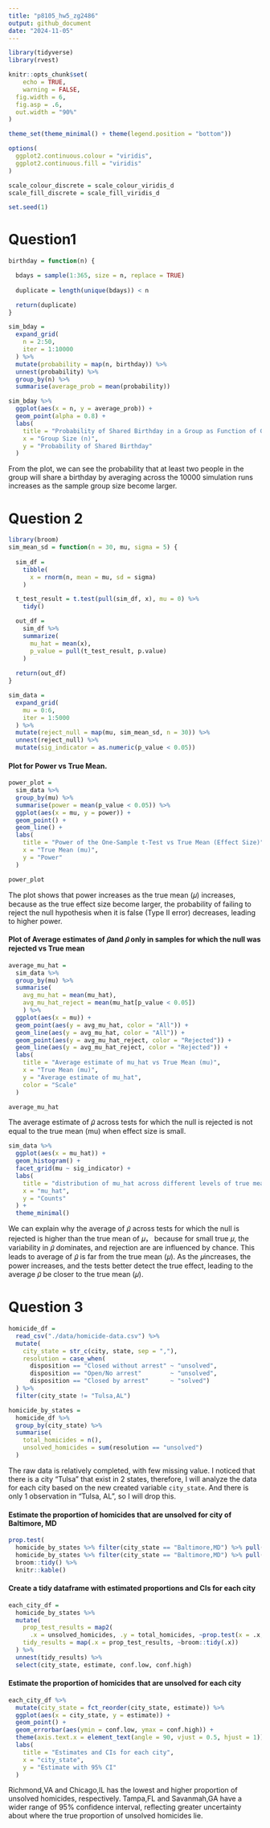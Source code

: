 ```yaml
---
title: "p8105_hw5_zg2486"
output: github_document
date: "2024-11-05"
---
```


```r
library(tidyverse)
library(rvest)

knitr::opts_chunk$set(
	echo = TRUE,
	warning = FALSE,
  fig.width = 6,
  fig.asp = .6,
  out.width = "90%"
)

theme_set(theme_minimal() + theme(legend.position = "bottom"))

options(
  ggplot2.continuous.colour = "viridis",
  ggplot2.continuous.fill = "viridis"
)

scale_colour_discrete = scale_colour_viridis_d
scale_fill_discrete = scale_fill_viridis_d

set.seed(1)
```

# Question1
```r
birthday = function(n) {

  bdays = sample(1:365, size = n, replace = TRUE)
  
  duplicate = length(unique(bdays)) < n

  return(duplicate)
}

sim_bday = 
  expand_grid(
    n = 2:50,
    iter = 1:10000
  ) %>% 
  mutate(probability = map(n, birthday)) %>% 
  unnest(probability) %>% 
  group_by(n) %>% 
  summarise(average_prob = mean(probability))

sim_bday %>% 
  ggplot(aes(x = n, y = average_prob)) +
  geom_point(alpha = 0.8) +
  labs(
    title = "Probability of Shared Birthday in a Group as Function of Group Size",
    x = "Group Size (n)",
    y = "Probability of Shared Birthday"
  ) 
```
From the plot, we can see the probability that at least two people in the group will share a birthday by averaging across the 10000 simulation runs increases as the sample group size become larger.



# Question 2
```r
library(broom)
sim_mean_sd = function(n = 30, mu, sigma = 5) {
  
  sim_df = 
    tibble(
      x = rnorm(n, mean = mu, sd = sigma)
    )

  t_test_result = t.test(pull(sim_df, x), mu = 0) %>% 
    tidy()

  out_df = 
    sim_df %>%  
    summarize(
      mu_hat = mean(x),
      p_value = pull(t_test_result, p.value)
    )
  
  return(out_df)
}

sim_data = 
  expand_grid(
    mu = 0:6,
    iter = 1:5000
  ) %>% 
  mutate(reject_null = map(mu, sim_mean_sd, n = 30)) %>% 
  unnest(reject_null) %>% 
  mutate(sig_indicator = as.numeric(p_value < 0.05))
```

#### Plot for Power vs True Mean.
```r
power_plot = 
  sim_data %>% 
  group_by(mu) %>% 
  summarise(power = mean(p_value < 0.05)) %>% 
  ggplot(aes(x = mu, y = power)) + 
  geom_point() +
  geom_line() +
  labs(
    title = "Power of the One-Sample t-Test vs True Mean (Effect Size)",
    x = "True Mean (mu)",
    y = "Power"
  )

power_plot
```
The plot shows that power increases as the true mean (𝜇) increases, because as the true effect size become larger, the probability of failing to reject the null hypothesis when it is false (Type II error) decreases, leading to higher power.

#### Plot of Average estimates of 𝜇̂and 𝜇̂ only in samples for which the null was rejected vs True mean
```r
average_mu_hat = 
  sim_data %>% 
  group_by(mu) %>% 
  summarise(
    avg_mu_hat = mean(mu_hat),
    avg_mu_hat_reject = mean(mu_hat[p_value < 0.05])
    ) %>% 
  ggplot(aes(x = mu)) + 
  geom_point(aes(y = avg_mu_hat, color = "All")) +
  geom_line(aes(y = avg_mu_hat, color = "All")) +
  geom_point(aes(y = avg_mu_hat_reject, color = "Rejected")) +
  geom_line(aes(y = avg_mu_hat_reject, color = "Rejected")) +
  labs(
    title = "Average estimate of mu_hat vs True Mean (mu)",
    x = "True Mean (mu)",
    y = "Average estimate of mu_hat",
    color = "Scale"
  )

average_mu_hat
```
The average estimate of 𝜇̂ across tests for which the null is rejected is not equal to the true mean (mu) when effect size is small.

```r
sim_data %>% 
  ggplot(aes(x = mu_hat)) +
  geom_histogram() +
  facet_grid(mu ~ sig_indicator) +
  labs(
    title = "distribution of mu_hat across different levels of true mean (μ) and significance indicator",
    x = "mu_hat",
    y = "Counts"
  ) +
  theme_minimal()
```
We can explain why the average of 𝜇̂ across tests for which the null is rejected is higher than the true mean of 𝜇， because for small true 𝜇, the variability in 𝜇̂ dominates, and rejection are are influenced by chance. This leads to average of 𝜇̂ is far from the true mean (𝜇). As the 𝜇increases, the power increases, and the tests better detect the true effect, leading to the average 𝜇̂ be closer to the true mean (𝜇).



# Question 3
```r
homicide_df = 
  read_csv("./data/homicide-data.csv") %>% 
  mutate(
    city_state = str_c(city, state, sep = ","),
    resolution = case_when(
      disposition == "Closed without arrest" ~ "unsolved",
      disposition == "Open/No arrest"        ~ "unsolved",
      disposition == "Closed by arrest"      ~ "solved")
  ) %>%
  filter(city_state != "Tulsa,AL")

homicide_by_states =
  homicide_df %>% 
  group_by(city_state) %>% 
  summarise(
    total_homicides = n(),
    unsolved_homicides = sum(resolution == "unsolved")
  )
```
The raw data is relatively completed, with few missing value. I noticed that there is a city "Tulsa" that exist in 2 states, therefore, I will analyze the data for each city based on the new created variable `city_state`. And there is only 1 observation in "Tulsa, AL", so I will drop this.

#### Estimate the proportion of homicides that are unsolved for city of Baltimore, MD
```r
prop.test(
  homicide_by_states %>% filter(city_state == "Baltimore,MD") %>% pull(unsolved_homicides), 
  homicide_by_states %>% filter(city_state == "Baltimore,MD") %>% pull(total_homicides)) %>%
  broom::tidy() %>% 
  knitr::kable()
```

#### Create a tidy dataframe with estimated proportions and CIs for each city
```r
each_city_df = 
  homicide_by_states %>% 
  mutate(
    prop_test_results = map2(
      .x = unsolved_homicides, .y = total_homicides, ~prop.test(x = .x, n = .y)),
    tidy_results = map(.x = prop_test_results, ~broom::tidy(.x))
  ) %>% 
  unnest(tidy_results) %>% 
  select(city_state, estimate, conf.low, conf.high)
```

#### Estimate the proportion of homicides that are unsolved for each city
```r
each_city_df %>% 
  mutate(city_state = fct_reorder(city_state, estimate)) %>% 
  ggplot(aes(x = city_state, y = estimate)) +
  geom_point() + 
  geom_errorbar(aes(ymin = conf.low, ymax = conf.high)) + 
  theme(axis.text.x = element_text(angle = 90, vjust = 0.5, hjust = 1)) +
  labs(
    title = "Estimates and CIs for each city",
    x = "city_state",
    y = "Estimate with 95% CI"
  )
```
Richmond,VA and Chicago,IL has the lowest and higher proportion of unsolved homicides, respectively. Tampa,FL and Savanmah,GA have a wider range of 95% confidence interval, reflecting greater uncertainty about where the true proportion of unsolved homicides lie. 
